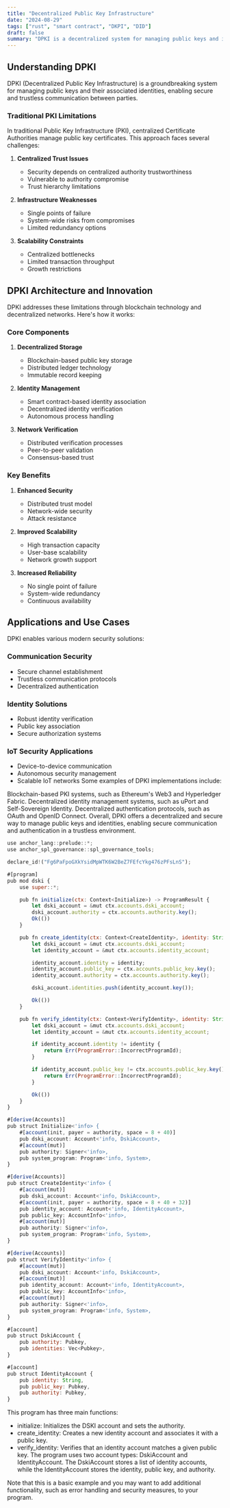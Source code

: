 ```yaml
---
title: "Decentralized Public Key Infrastructure"
date: "2024-08-29"
tags: ["rust", "smart contract", "DKPI", "DID"]
draft: false
summary: "DPKI is a decentralized system for managing public keys and identities. It offers improved security, scalability, and decentralization compared to traditional PKI. DPKI has applications in secure communication, identity verification, and IoT security. Examples include blockchain-based PKI systems and decentralized identity management solutions."
---
```


## Understanding DPKI

DPKI (Decentralized Public Key Infrastructure) is a groundbreaking system for managing public keys and their associated identities, enabling secure and trustless communication between parties.

### Traditional PKI Limitations

In traditional Public Key Infrastructure (PKI), centralized Certificate Authorities manage public key certificates. This approach faces several challenges:

1. **Centralized Trust Issues**
   - Security depends on centralized authority trustworthiness
   - Vulnerable to authority compromise
   - Trust hierarchy limitations

2. **Infrastructure Weaknesses**
   - Single points of failure
   - System-wide risks from compromises
   - Limited redundancy options

3. **Scalability Constraints**
   - Centralized bottlenecks
   - Limited transaction throughput
   - Growth restrictions

## DPKI Architecture and Innovation

DPKI addresses these limitations through blockchain technology and decentralized networks. Here's how it works:

### Core Components

1. **Decentralized Storage**
   - Blockchain-based public key storage
   - Distributed ledger technology
   - Immutable record keeping

2. **Identity Management**
   - Smart contract-based identity association
   - Decentralized identity verification
   - Autonomous process handling

3. **Network Verification**
   - Distributed verification processes
   - Peer-to-peer validation
   - Consensus-based trust

### Key Benefits

1. **Enhanced Security**
   - Distributed trust model
   - Network-wide security
   - Attack resistance

2. **Improved Scalability**
   - High transaction capacity
   - User-base scalability
   - Network growth support

3. **Increased Reliability**
   - No single point of failure
   - System-wide redundancy
   - Continuous availability

## Applications and Use Cases

DPKI enables various modern security solutions:

### Communication Security
- Secure channel establishment
- Trustless communication protocols
- Decentralized authentication

### Identity Solutions
- Robust identity verification
- Public key association
- Secure authorization systems

### IoT Security Applications
- Device-to-device communication
- Autonomous security management
- Scalable IoT networks
Some examples of DPKI implementations include:

Blockchain-based PKI systems, such as Ethereum's Web3 and Hyperledger Fabric.
Decentralized identity management systems, such as uPort and Self-Sovereign Identity.
Decentralized authentication protocols, such as OAuth and OpenID Connect.
Overall, DPKI offers a decentralized and secure way to manage public keys and identities, enabling secure communication and authentication in a trustless environment.

```js
use anchor_lang::prelude::*;
use anchor_spl_governance::spl_governance_tools;

declare_id!("Fg6PaFpoGXkYsidMpWTK6W2BeZ7FEfcYkg476zPFsLnS");

#[program]
pub mod dski {
    use super::*;

    pub fn initialize(ctx: Context<Initialize>) -> ProgramResult {
        let dski_account = &mut ctx.accounts.dski_account;
        dski_account.authority = ctx.accounts.authority.key();
        Ok(())
    }

    pub fn create_identity(ctx: Context<CreateIdentity>, identity: String) -> ProgramResult {
        let dski_account = &mut ctx.accounts.dski_account;
        let identity_account = &mut ctx.accounts.identity_account;

        identity_account.identity = identity;
        identity_account.public_key = ctx.accounts.public_key.key();
        identity_account.authority = ctx.accounts.authority.key();

        dski_account.identities.push(identity_account.key());

        Ok(())
    }

    pub fn verify_identity(ctx: Context<VerifyIdentity>, identity: String) -> ProgramResult {
        let dski_account = &mut ctx.accounts.dski_account;
        let identity_account = &mut ctx.accounts.identity_account;

        if identity_account.identity != identity {
            return Err(ProgramError::IncorrectProgramId);
        }

        if identity_account.public_key != ctx.accounts.public_key.key() {
            return Err(ProgramError::IncorrectProgramId);
        }

        Ok(())
    }
}

#[derive(Accounts)]
pub struct Initialize<'info> {
    #[account(init, payer = authority, space = 8 + 40)]
    pub dski_account: Account<'info, DskiAccount>,
    #[account(mut)]
    pub authority: Signer<'info>,
    pub system_program: Program<'info, System>,
}

#[derive(Accounts)]
pub struct CreateIdentity<'info> {
    #[account(mut)]
    pub dski_account: Account<'info, DskiAccount>,
    #[account(init, payer = authority, space = 8 + 40 + 32)]
    pub identity_account: Account<'info, IdentityAccount>,
    pub public_key: AccountInfo<'info>,
    #[account(mut)]
    pub authority: Signer<'info>,
    pub system_program: Program<'info, System>,
}

#[derive(Accounts)]
pub struct VerifyIdentity<'info> {
    #[account(mut)]
    pub dski_account: Account<'info, DskiAccount>,
    #[account(mut)]
    pub identity_account: Account<'info, IdentityAccount>,
    pub public_key: AccountInfo<'info>,
    #[account(mut)]
    pub authority: Signer<'info>,
    pub system_program: Program<'info, System>,
}

#[account]
pub struct DskiAccount {
    pub authority: Pubkey,
    pub identities: Vec<Pubkey>,
}

#[account]
pub struct IdentityAccount {
    pub identity: String,
    pub public_key: Pubkey,
    pub authority: Pubkey,
}

```

This program has three main functions:

- initialize: Initializes the DSKI account and sets the authority.
- create_identity: Creates a new identity account and associates it with a public key.
- verify_identity: Verifies that an identity account matches a given public key.
  The program uses two account types: DskiAccount and IdentityAccount. The DskiAccount stores a list of identity accounts, while the IdentityAccount stores the identity, public key, and authority.

Note that this is a basic example and you may want to add additional functionality, such as error handling and security measures, to your program.
